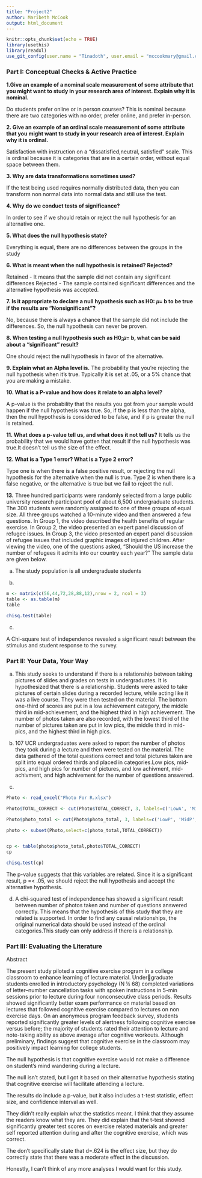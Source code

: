 ```yaml
---
title: "Project2"
author: Maribeth McCook
output: html_document
---
```


```r
knitr::opts_chunk$set(echo = TRUE)
library(usethis)
library(readxl)
use_git_config(user.name = "Tinadoth", user.email = "mccookmary@gmail.com")
```

### Part I: Conceptual Checks & Active Practice

**1.Give an example of a nominal scale measurement of some attribute that you might want to study in your research area of interest. Explain why it is nominal.**

Do students prefer online or in person courses? This is nominal because there are two categories with no order, prefer online, and prefer in-person.  
 
**2. Give an example of an ordinal scale measurement of some attribute that you might want to study in your research area of interest. Explain why it is ordinal.**

Satisfaction with instruction on a "dissatisfied,neutral, satisfied" scale. This is ordinal because it is categories that are in a certain order, without equal space between them.

**3. Why are data transformations sometimes used?**

If the test being used requires normally distributed data, then you can transform non normal data into normal data and still use the test. 

**4. Why do we conduct tests of significance?**

In order to see if we should retain or reject the null hypothesis for an alternative one.

**5. What does the null hypothesis state?**

Everything is equal, there are no differences between the groups in the study

**6. What is meant when the null hypothesis is retained? Rejected?**

Retained - It means that the sample did not contain any significant differences 
Rejected - The sample contained significant differences and the alternative hypothesis was accepted. 

**7. Is it appropriate to declare a null hypothesis such as H0: 𝜇= b to be true if the results are “Nonsignificant”?**

No, because there is always a chance that the sample did not include the differences.
 So, the null hypothesis can never be proven.
 
**8. When testing a null hypothesis such as H0;𝜇= b, what can be said about a “significant” result?**

One should reject the null hypothesis in favor of the alternative.

**9. Explain what an Alpha level is.**
The probability that you’re rejecting the null hypothesis when it’s true. Typically it is set at .05, or a 5% chance that you are making a mistake.

**10. What is a P-value and how does it relate to an alpha level?**

A p-value is the probability that the results you got from your sample would happen if the null hypothesis was true. So, if the p is less than the alpha, then the null hypothesis is considered to be false, and if p is greater the null is retained.

**11. What does a p-value tell us, and what does it not tell us?**
It tells us the probability that we would have gotten that result if the null hypothesis was true.It doesn't tell us the size of the effect. 

**12. What is a Type 1 error? What is a Type 2 error?**

Type one is when there is a false positive result, or rejecting the null hypothesis for the alternative when the null is true. Type 2 is when there is a false negative, or the alternative is true but we fail to reject the null.

**13.** Three hundred participants were randomly selected from a large public university research participant pool of about 6,500 undergraduate students. The 300 students were randomly assigned to one of three groups of equal size. All three groups watched a 10-minute video and then answered a few questions. In Group 1, the video described the health benefits of regular exercise. In Group 2, the video presented an expert panel discussion of refugee issues. In Group 3, the video presented an expert panel discussion of refugee issues that included graphic images of injured children. After viewing the video, one of the questions asked, "Should the US increase the number of refugees it admits into our country each year?" The sample data are given below. 

a) The study population is all undergraduate students

b)

```r
m <- matrix(c(56,44,72,28,88,12),nrow = 2, ncol = 3)
table <- as.table(m)
table

chisq.test(table)

```

c)

A Chi-square test of independence revealed a significant result between the stimulus and student response to the survey. 

### Part II: Your Data, Your Way 

a) This study seeks to understand if there is a relationship between taking pictures of slides and grades on tests in undergraduates. It is hypothesized that there is a relationship. Students were asked to take pictures of certain slides during a recorded lecture, while acting like it was a live course. They were then tested on the material. The bottom one-third of scores are put in a low achievement category, the middle third in mid-achievement, and the highest third in high achievement. The number of photos taken are also recorded, with the lowest third of the number of pictures taken are put in low pics, the middle third in mid-pics, and the highest third in high pics.    

b) 107 UCR undergraduates were asked to report the number of photos they took during a lecture and then were tested on the material. The data gathered of the total questions correct and total pictures taken are split into equal ordered thirds and placed in categories.Low pics, mid-pics, and high pics for number of pictures, and low achivment, mid-achivment, and high achivement for the number of questions answered.

c)
```r
Photo <- read_excel("Photo For R.xlsx")

Photo$TOTAL_CORRECT <- cut(Photo$TOTAL_CORRECT, 3, labels=c('LowA', 'MidA', 'HighA'))

Photo$photo_total <- cut(Photo$photo_total, 3, labels=c('LowP', 'MidP', 'HighP'))

photo <- subset(Photo,select=c(photo_total,TOTAL_CORRECT))


cp <- table(photo$photo_total,photo$TOTAL_CORRECT)
cp
```
```r
chisq.test(cp)

```
The p-value suggests that this variables are related. Since it is a significant result, p =< .05, we should reject the null hypothesis and accept the alternative hypothesis. 

d) A chi-squared test of independence has showed a significant result between number of photos taken and number of questions answered correctly. This means that the hypothesis of this study that they are related is supported. In order to find any causal relationships, the original numerical data should be used instead of the ordinal categories.This study can only address if there is a relationship.  

### Part III: Evaluating the Literature 

Abstract

The present study piloted a cognitive exercise program in a college classroom to enhance learning of lecture material. Undergraduate students enrolled in introductory psychology (N ¼ 68) completed variations of letter–number cancellation tasks with
spoken instructions in 5-min sessions prior to lecture during four nonconsecutive class periods. Results showed significantly
better exam performance on material based on lectures that followed cognitive exercise compared  to lectures on non exercise
days. On an anonymous program feedback survey, students reported significantly greater levels of alertness following cognitive
exercise versus before; the majority of students rated their attention to lecture and note-taking ability as above average after
cognitive workouts. Although preliminary, findings suggest that cognitive exercise in the classroom may positively impact learning
for college students.

The null hypothesis is that cognitive exercise would not make a difference on student's mind wandering during a lecture.

The null isn't stated, but I got it based on their alternative hypothesis stating that cognitive exercise will facilitate attending a lecture.

The results do include a p-value, but it also includes a t-test statistic, effect size, and confidence interval as well. 

They didn't really explain what the statistics meant. I think that they assume the readers know what they are. They did explain that the t-test showed significantly greater test scores on exercise related materials and greater self reported attention during and after the cognitive exercise, which was correct.

The don't specifically state that d=.624 is the effect size, but they do correctly state that there was a moderate effect in the discussion.

Honestly, I can't think of any more analyses I would want for this study.